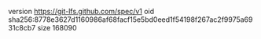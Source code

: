 version https://git-lfs.github.com/spec/v1
oid sha256:8778e3627d1160986af68facf15e5bd0eed1f54198f267ac2f9975a6931c8cb7
size 168090
